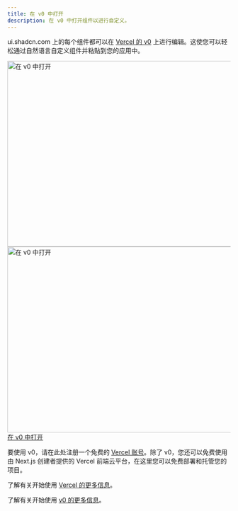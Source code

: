 ```yaml
---
title: 在 v0 中打开
description: 在 v0 中打开组件以进行自定义。
---
```


ui.shadcn.com 上的每个组件都可以在 [Vercel 的 v0](https://v0.dev) 上进行编辑。这使您可以轻松通过自然语言自定义组件并粘贴到您的应用中。

<a href="https://vercel.com/signup?utm_source=shad&utm_medium=web&utm_campaign=docs_cta_signup">
  <Image
    src="/images/open-in-v0.png"
    width="716"
    height="420"
    alt="在 v0 中打开"
    className="mt-6 w-full overflow-hidden rounded-lg border dark:hidden"
  />
  <Image
    src="/images/open-in-v0-dark.png"
    width="716"
    height="420"
    alt="在 v0 中打开"
    className="mt-6 hidden w-full overflow-hidden rounded-lg border shadow-sm dark:block"
  />
  <span className="sr-only">在 v0 中打开</span>
</a>

要使用 v0，请在此处注册一个免费的 [Vercel 账号](https://vercel.com/signup?utm_source=shad&utm_medium=web&utm_campaign=docs_cta_signup)。除了 v0，您还可以免费使用由 Next.js 创建者提供的 Vercel 前端云平台，在这里您可以免费部署和托管您的项目。

了解有关开始使用 [Vercel 的更多信息](https://vercel.com/docs/getting-started-with-vercel?utm_source=shadcn_site&utm_medium=web&utm_campaign=docs_cta_about_vercel)。

了解有关开始使用 [v0 的更多信息](https://v0.dev/faq)。